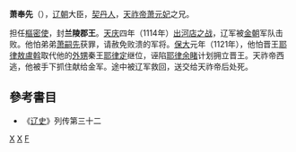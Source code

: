 '''萧奉先'''（{{bd|？||1122年|catIdx=X}}），[[辽朝|辽朝]]大臣，[[契丹人|契丹人]]，[[天祚帝|天祚帝]][[蕭貴哥|萧元妃]]之兄。

担任[[樞密使|樞密使]]，封'''兰陵郡王'''。[[天庆_(辽朝)|天庆]]四年（1114年）[[出河店之战|出河店之战]]，辽军被[[金朝|金朝]]军队击败。他怕弟弟[[萧嗣先|萧嗣先]]获罪，请赦免败溃的军将。[[保大_(辽朝)|保大]]元年（1121年），他怕晋王[[耶律敖盧斡|耶律敖盧斡]]取代他的[[外甥|外甥]]秦王[[耶律定|耶律定]]继位，诬陷[[耶律余睹|耶律余睹]]计划拥立晋王。天祚帝西逃，他被手下抓住献给金军。途中被辽军救回，送交给天祚帝后处死。

==參考書目==
* 《[[辽史|辽史]]》列传第三十二

{{辽朝人物小作品}}
[[Category:辽朝官员|X]]
[[Category:辽朝契丹人|X]]
[[Category:契丹萧氏|F]]